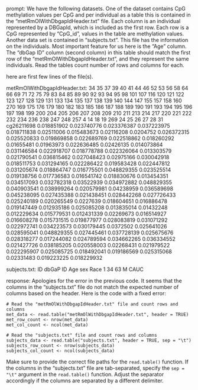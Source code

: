 prompt:
We have the following datasets. One of the dataset contains CpG methylation values per CpG and per individual as a table this is contained in the “metRmOlWithDbgapIdHeader.txt” file. Each column is an individual represented by a DBGapId, which is included as the first row. Each row is a CpG represented by "CpG_id", values in the table are methylation values. Another data set is contained in “subjects.txt”. This file has the information on the individuals. Most important feature for us here is the "Age" column. The "dbGap ID" column (second column) in this table should match the first row of the "metRmOlWithDbgapIdHeader.txt", and they represent the same individuals. 
Read the tables count number of rows and columns for each.

here are first few lines of the file(s).

metRmOlWithDbgapIdHeader.txt:
	34	35	37	39	40	41	44	46	52	53	56	58	64	66	69	71	72	75	79	83	84	85	89	90	92	93	94	95	98	101	107	116	120	121	122	123	127	128	129	131	133	134	135	137	138	139	140	144	147	155	157	158	160	270	169	175	176	179	180	182	183	185	186	187	188	189	190	191	193	194	195	196	197	198	199	200	204	205	206	207	208	209	210	211	213	214	217	220	221	222	232	234	236	238	247	248	257	4	14	18	19	269	24	25	26	27	28	31
cg26211698	0.018851902	0.023740776	0.023376387	0.037223975	0.018711838	0.02511006	0.015483673	0.02116208	0.0204752	0.026372315	0.025520833	0.019869858	0.022689769	0.022518862	0.018260292	0.01655481	0.01963973	0.022636485	0.02426135	0.014073864	0.031146584	0.022918707	0.018778788	0.022326064	0.013303579	0.021790541	0.036815462	0.027048423	0.02975166	0.030042918	0.018511753	0.031294165	0.022286422	0.019583428	0.022447812	0.031205674	0.018864747	0.016775501	0.048829355	0.023525514	0.019138756	0.017736583	0.016541742	0.018830676	0.013454351	0.034517093	0.032782318	0.03522939	0.034972882	0.048829355	0.040903541	0.038999264	0.020579981	0.04238959	0.036589698	0.045238095	0.027435388	0.021438451	0.028442268	0.027726433	0.025240189	0.020265549	0.0227639	0.018604651	0.016886478	0.019147449	0.012935186	0.025085208	0.013835014	0.01432248	0.012229634	0.015779531	0.012431339	0.02269673	0.016514927	0.016608278	0.015731515	0.019877977	0.028083819	0.031071292	0.022972741	0.034223573	0.030179445	0.0372502	0.025641026	0.028595041	0.048829355	0.027445461	0.037728139	0.025675676	0.028318277	0.017244082	0.024789594	0.034662265	0.036334552	0.021427726	0.038185205	0.020558003	0.02268431	0.021979522	0.022295907	0.025085725	0.018492041	0.019186569	0.025315068	0.02331483	0.019223225	0.018229932


subjects.txt:
ID	dbGaP ID	Age	sex	Race
1	34	63	M	CAUC


response:
Apologies for the error in the previous code. It seems that the columns in the "subjects.txt" file do not match the expected number of columns based on the header. Here is the code with a fixed error:

```
# Read the "metRmOlWithDbgapIdHeader.txt" file and count rows and columns
met_data <- read.table("metRmOlWithDbgapIdHeader.txt", header = TRUE)
met_row_count <- nrow(met_data)
met_col_count <- ncol(met_data)

# Read the "subjects.txt" file and count rows and columns
subjects_data <- read.table("subjects.txt", header = TRUE, sep = "\t")
subjects_row_count <- nrow(subjects_data)
subjects_col_count <- ncol(subjects_data)
```

Make sure to provide the correct file paths for the `read.table()` function. If the columns in the "subjects.txt" file are tab-separated, specify the `sep = "\t"` argument in the `read.table()` function. Adjust the separator accordingly if the columns are separated by a different delimiter.
